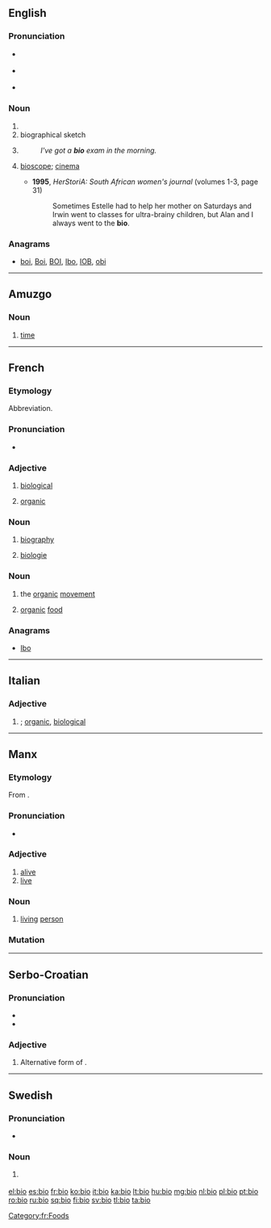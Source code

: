 {{also|bio-|bio.|-bio|Bio.|Bio}}
==English==

===Pronunciation===
* {{a|UK}} {{IPA|/ˈbaɪəʊ/}} {{X-SAMPA|/"baI@U/}}
* {{a|US}} {{IPA|/ˈbaɪoʊ/}} {{X-SAMPA|/"baIoU/}}
* {{rhymes|aɪəʊ}}

===Noun===
{{en-noun}}

# {{form of|Abbreviation|biography}}
# biographical sketch
# {{context|informal|lang=en}} {{form of|Abbreviation|biology}}
#: ''I've got a '''bio''' exam in the morning.''
# {{context|South Africa|informal|lang=en}} [[bioscope]]; [[cinema]]
#* '''1995''', ''HerStoriA: South African women's journal'' (volumes 1-3, page 31)
#*: Sometimes Estelle had to help her mother on Saturdays and Irwin went to classes for ultra-brainy children, but Alan and I always went to the '''bio'''.

===Anagrams===
* [[boi#English|boi]], [[Boi#English|Boi]], [[BOI#English|BOI]], [[Ibo#English|Ibo]], [[IOB#English|IOB]], [[obi#English|obi]]

----

==Amuzgo==

===Noun===
{{head|amu|noun}}

# [[time]]

----

==French==

===Etymology===
Abbreviation.

===Pronunciation===
* {{IPA|/bjo/|lang=fr}}

===Adjective===
{{fr-adj|inv=yes}}

# {{context|colloquial|lang=fr}} [[biological]]
# {{context|ecology|lang=fr}} [[organic]]

===Noun===
{{fr-noun|f}}

# {{context|colloquial|lang=fr}} [[biography]]
# {{context|colloquial|lang=fr}} [[biologie]]

===Noun===
{{fr-noun|m}}

# {{context|informal|lang=fr}} the [[organic]] [[movement]]
# {{context|informal|lang=fr}} [[organic]] [[food]]

===Anagrams===
* [[Ibo#French|Ibo]]

[[Category:fr:Foods]]
----

==Italian==

===Adjective===
{{head|it|adjective|invariable}}

# {{context|informal|lang=it}} {{form of|Abbreviation|biologico|nodot=1}}; [[organic]], [[biological]]

----

==Manx==

===Etymology===
From {{etyl|sga|gv}} {{term|béo|lang=sga}}.

===Pronunciation===
* {{IPA|[blʲoː]|[bʲoː]|lang=gv}}

===Adjective===
{{head|gv|adjective}}

# [[alive]]
# [[live]]

===Noun===
{{gv-noun|g=m}}

# [[living]] [[person]]

===Mutation===
{{gv mut cons|b|io}}

----

==Serbo-Croatian==

===Pronunciation===
* {{IPA|/bîo/|lang=sh}}
* {{hyphenation|bi|o}}

===Adjective===
{{sh-adj|head=bȉo|def=bijeli|def_a=bijȇlī|comp=bjelji|comp_a=bjèljī|r|био|би̏о}}

# Alternative form of {{term|bijel|bijȇl|lang=sh}}.

----

==Swedish==

===Pronunciation===
* {{audio|Sv-bio.ogg|audio}}

===Noun===
{{sv-noun|g=c|definite singular|bion}}

# {{form of|Short|biograf|nodot=1}} {{qualifier|that form is used for plurals}}

[[el:bio]]
[[es:bio]]
[[fr:bio]]
[[ko:bio]]
[[it:bio]]
[[ka:bio]]
[[lt:bio]]
[[hu:bio]]
[[mg:bio]]
[[nl:bio]]
[[pl:bio]]
[[pt:bio]]
[[ro:bio]]
[[ru:bio]]
[[sq:bio]]
[[fi:bio]]
[[sv:bio]]
[[tl:bio]]
[[ta:bio]]